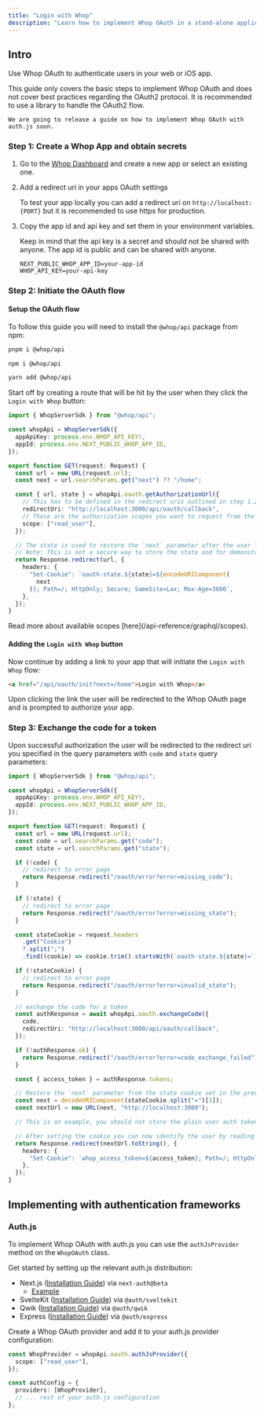 ```yaml
---
title: "Login with Whop"
description: "Learn how to implement Whop OAuth in a stand-alone application."
---
```


## Intro

Use Whop OAuth to authenticate users in your web or iOS app.

<Note>
	This guide only covers the basic steps to implement Whop OAuth and does not cover best practices regarding the OAuth2 protocol. It is recommended to use a library to handle the OAuth2 flow.

    We are going to release a guide on how to implement Whop OAuth with auth.js soon.

</Note>

### Step 1: Create a Whop App and obtain secrets

1. Go to the [Whop Dashboard](https://whop.com/dashboard/developer/) and create a new app or select an existing one.

2. Add a redirect uri in your apps OAuth settings

   To test your app locally you can add a redirect uri on `http://localhost:{PORT}` but it is recommended to use https for production.

3. Copy the app id and api key and set them in your environment variables.

   Keep in mind that the api key is a secret and should not be shared with anyone. The app id is public and can be shared with anyone.

   ```.env
   NEXT_PUBLIC_WHOP_APP_ID=your-app-id
   WHOP_API_KEY=your-api-key
   ```

### Step 2: Initiate the OAuth flow

#### Setup the OAuth flow

To follow this guide you will need to install the `@whop/api` package from npm:

<CodeGroup>

```bash pnpm
pnpm i @whop/api
```

```bash npm
npm i @whop/api
```

```bash yarn
yarn add @whop/api
```

</CodeGroup>

Start off by creating a route that will be hit by the user when they click the `Login with Whop` button:

```ts /api/oauth/init/route.ts
import { WhopServerSdk } from "@whop/api";

const whopApi = WhopServerSdk({
  appApiKey: process.env.WHOP_API_KEY!,
  appId: process.env.NEXT_PUBLIC_WHOP_APP_ID,
});

export function GET(request: Request) {
  const url = new URL(request.url);
  const next = url.searchParams.get("next") ?? "/home";

  const { url, state } = whopApi.oauth.getAuthorizationUrl({
    // This has to be defined in the redirect uris outlined in step 1.2
    redirectUri: "http://localhost:3000/api/oauth/callback",
    // These are the authorization scopes you want to request from the user.
    scope: ["read_user"],
  });

  // The state is used to restore the `next` parameter after the user lands on the callback route.
  // Note: This is not a secure way to store the state and for demonstration purposes only.
  return Response.redirect(url, {
    headers: {
      "Set-Cookie": `oauth-state.${state}=${encodeURIComponent(
        next
      )}; Path=/; HttpOnly; Secure; SameSite=Lax; Max-Age=3600`,
    },
  });
}
```

<Note>
  Read more about available scopes [here](/api-reference/graphql/scopes).
</Note>

#### Adding the `Login with Whop` button

Now continue by adding a link to your app that will initiate the `Login with Whop` flow:

```html
<a href="/api/oauth/init?next=/home">Login with Whop</a>
```

Upon clicking the link the user will be redirected to the Whop OAuth page and is prompted to authorize your app.

### Step 3: Exchange the code for a token

Upon successful authorization the user will be redirected to the redirect uri you specified in the query parameters with `code` and `state` query parameters:

```ts /api/oauth/callback/route.ts
import { WhopServerSdk } from "@whop/api";

const whopApi = WhopServerSdk({
  appApiKey: process.env.WHOP_API_KEY!,
  appId: process.env.NEXT_PUBLIC_WHOP_APP_ID,
});

export function GET(request: Request) {
  const url = new URL(request.url);
  const code = url.searchParams.get("code");
  const state = url.searchParams.get("state");

  if (!code) {
    // redirect to error page
    return Response.redirect("/oauth/error?error=missing_code");
  }

  if (!state) {
    // redirect to error page
    return Response.redirect("/oauth/error?error=missing_state");
  }

  const stateCookie = request.headers
    .get("Cookie")
    ?.split(";")
    .find((cookie) => cookie.trim().startsWith(`oauth-state.${state}=`));

  if (!stateCookie) {
    // redirect to error page
    return Response.redirect("/oauth/error?error=invalid_state");
  }

  // exchange the code for a token
  const authResponse = await whopApi.oauth.exchangeCode({
    code,
    redirectUri: "http://localhost:3000/api/oauth/callback",
  });

  if (!authResponse.ok) {
    return Response.redirect("/oauth/error?error=code_exchange_failed");
  }

  const { access_token } = authResponse.tokens;

  // Restore the `next` parameter from the state cookie set in the previous step.
  const next = decodeURIComponent(stateCookie.split("=")[1]);
  const nextUrl = new URL(next, "http://localhost:3000");

  // This is an example, you should not store the plain user auth token in a cookie in production.

  // After setting the cookie you can now identify the user by reading the cookie when the user visits your website.
  return Response.redirect(nextUrl.toString(), {
    headers: {
      "Set-Cookie": `whop_access_token=${access_token}; Path=/; HttpOnly; Secure; SameSite=Lax; Max-Age=3600`,
    },
  });
}
```

## Implementing with authentication frameworks

### Auth.js

To implement Whop OAuth with auth.js you can use the `authJsProvider` method on the `WhopOAuth` class.

Get started by setting up the relevant auth.js distribution:

- Next.js ([Installation Guide](https://authjs.dev/getting-started/installation?framework=Next.js)) via `next-auth@beta`
  - [Example](https://github.com/whopio/whop-sdk-ts/tree/main/examples/oauth-nextjs)
- SvelteKit ([Installation Guide](https://authjs.dev/getting-started/installation?framework=SvelteKit)) via `@auth/sveltekit`
- Qwik ([Installation Guide](https://authjs.dev/getting-started/installation?framework=Qwik)) via `@auth/qwik`
- Express ([Installation Guide](https://authjs.dev/getting-started/installation?framework=Express)) via `@auth/express`

Create a Whop OAuth provider and add it to your auth.js provider configuration:

```ts
const WhopProvider = whopApi.oauth.authJsProvider({
  scope: ["read_user"],
});

const authConfig = {
  providers: [WhopProvider],
  // ... rest of your auth.js configuration
};
```
